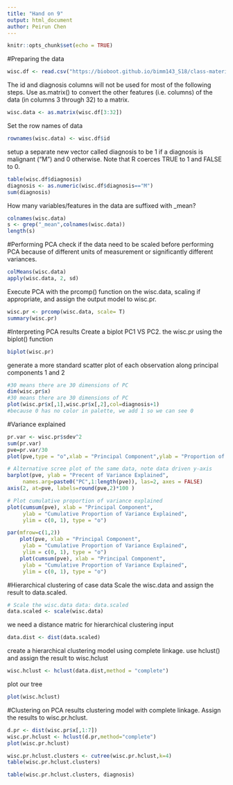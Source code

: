 ```yaml
---
title: "Hand on 9"
output: html_document
author: Peirun Chen
---
```


```r
knitr::opts_chunk$set(echo = TRUE)
```
#Preparing the data  
```r
wisc.df <- read.csv("https://bioboot.github.io/bimm143_S18/class-material/WisconsinCancer.csv")
```
The id and diagnosis columns will not be used for most of the following steps.
Use as.matrix() to convert the other features (i.e. columns) of the data (in columns 3 through 32) to a matrix.
```r
wisc.data <- as.matrix(wisc.df[3:32])
```

Set the row names of data
```r
rownames(wisc.data) <- wisc.df$id
```

setup a separate new vector called diagnosis to be 1 if a diagnosis is malignant ("M") and 0 otherwise.
Note that R coerces TRUE to 1 and FALSE to 0.
```r
table(wisc.df$diagnosis)
diagnosis <- as.numeric(wisc.df$diagnosis=="M")
sum(diagnosis)
```

How many variables/features in the data are suffixed with _mean?
```r
colnames(wisc.data)
s <- grep("_mean",colnames(wisc.data))
length(s)
```

#Performing PCA
check if the data need to be scaled before performing PCA
because of different units of measurement or significantly different variances.
```r
colMeans(wisc.data)
apply(wisc.data, 2, sd)
```

Execute PCA with the prcomp() function on the wisc.data, scaling if appropriate, and assign the output model to wisc.pr.
```r
wisc.pr <- prcomp(wisc.data, scale= T)
summary(wisc.pr)
```

#Interpreting PCA results
Create a biplot PC1 VS PC2. the wisc.pr using the biplot() function
```r
biplot(wisc.pr)
```

generate a more standard scatter plot of each observation along principal components 1 and 2
```r
#30 means there are 30 dimensions of PC
dim(wisc.pr$x)
#30 means there are 30 dimensions of PC
plot(wisc.pr$x[,1],wisc.pr$x[,2],col=diagnosis+1)
#because 0 has no color in palette, we add 1 so we can see 0
```

#Variance explained
```r
pr.var <- wisc.pr$sdev^2
sum(pr.var)
pve=pr.var/30
plot(pve,type = "o",xlab = "Principal Component",ylab = "Proportion of Variance Explained",col="blue",ylim = c(0, 1))

# Alternative scree plot of the same data, note data driven y-axis
barplot(pve, ylab = "Precent of Variance Explained",
     names.arg=paste0("PC",1:length(pve)), las=2, axes = FALSE)
axis(2, at=pve, labels=round(pve,2)*100 )

# Plot cumulative proportion of variance explained
plot(cumsum(pve), xlab = "Principal Component", 
     ylab = "Cumulative Proportion of Variance Explained", 
     ylim = c(0, 1), type = "o")

par(mfrow=c(1,2))
    plot(pve, xlab = "Principal Component", 
     ylab = "Cumulative Proportion of Variance Explained", 
     ylim = c(0, 1), type = "o")
    plot(cumsum(pve), xlab = "Principal Component", 
     ylab = "Cumulative Proportion of Variance Explained", 
     ylim = c(0, 1), type = "o")
```

#Hierarchical clustering of case data
Scale the wisc.data and assign the result to data.scaled.
```r
# Scale the wisc.data data: data.scaled
data.scaled <- scale(wisc.data)
```
we need a distance matric for hierarchical clustering input
```r
data.dist <- dist(data.scaled)
```
create a hierarchical clustering model using complete linkage. 
 use hclust() and assign the result to wisc.hclust
```r
wisc.hclust <- hclust(data.dist,method = "complete")
```

plot our tree
```r
plot(wisc.hclust)
```

 
 
 
 
 
 
 
 
 
 
 
 
 
#Clustering on PCA results
clustering model with complete linkage. Assign the results to wisc.pr.hclust.
```r
d.pr <- dist(wisc.pr$x[,1:7])
wisc.pr.hclust <- hclust(d.pr,method="complete")
plot(wisc.pr.hclust)
```

```r
wisc.pr.hclust.clusters <- cutree(wisc.pr.hclust,k=4)
table(wisc.pr.hclust.clusters)
```

```r
table(wisc.pr.hclust.clusters, diagnosis)
```







